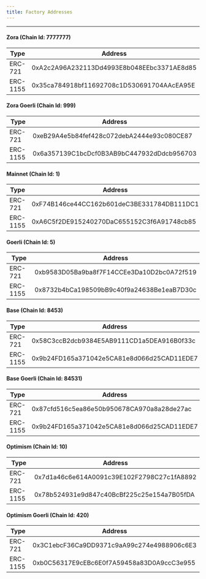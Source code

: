 ```yaml
---
title: Factory Addresses
---
```


---

#### Zora (Chain Id: 7777777)

| Type     | Address                                    |
| -------- | ------------------------------------------ |
| ERC-721  | 0xA2c2A96A232113Dd4993E8b048EEbc3371AE8d85 |
| ERC-1155 | 0x35ca784918bf11692708c1D530691704AAcEA95E |

#### Zora Goerli (Chain Id: 999)

| Type     | Address                                    |
| -------- | ------------------------------------------ |
| ERC-721  | 0xeB29A4e5b84fef428c072debA2444e93c080CE87 |
| ERC-1155 | 0x6a357139C1bcDcf0B3AB9bC447932dDdcb956703 |

#### Mainnet (Chain Id: 1)

| Type     | Address                                    |
| -------- | ------------------------------------------ |
| ERC-721  | 0xF74B146ce44CC162b601deC3BE331784DB111DC1 |
| ERC-1155 | 0xA6C5f2DE915240270DaC655152C3f6A91748cb85 |

#### Goerli (Chain Id: 5)

| Type     | Address                                    |
| -------- | ------------------------------------------ |
| ERC-721  | 0xb9583D05Ba9ba8f7F14CCEe3Da10D2bc0A72f519 |
| ERC-1155 | 0x8732b4bCa198509bB9c40f9a24638Be1eaB7D30c |

#### Base (Chain Id: 8453)
| Type     | Address                                    |
| -------- | ------------------------------------------ |
| ERC-721  | 0x58C3ccB2dcb9384E5AB9111CD1a5DEA916B0f33c |
| ERC-1155 | 0x9b24FD165a371042e5CA81e8d066d25CAD11EDE7 |

#### Base Goerli (Chain Id: 84531)

| Type     | Address                                    |
| -------- | ------------------------------------------ |
| ERC-721  | 0x87cfd516c5ea86e50b950678CA970a8a28de27ac |
| ERC-1155 | 0x9b24FD165a371042e5CA81e8d066d25CAD11EDE7 |

#### Optimism (Chain Id: 10)
| Type     | Address                                    |
| -------- | ------------------------------------------ |
| ERC-721  | 0x7d1a46c6e614A0091c39E102F2798C27c1fA8892 |
| ERC-1155 | 0x78b524931e9d847c40BcBf225c25e154a7B05fDA |

#### Optimism Goerli (Chain Id: 420)

| Type     | Address                                    |
| -------- | ------------------------------------------ |
| ERC-721  | 0x3C1ebcF36Ca9DD9371c9aA99c274e4988906c6E3 |
| ERC-1155 | 0xb0C56317E9cEBc6E0f7A59458a83D0A9ccC3e955 |